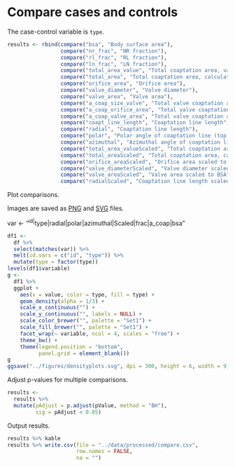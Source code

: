 # Compare cases and controls

The case-control variable is `type`.

```r
results <- rbind(compare("bsa", "Body surface area"),
                 compare("nr_frac", "NR fraction"),
                 compare("rl_frac", "RL fraction"),
                 compare("ln_frac", "LN fraction"),
                 compare("total_area_value", "Total coaptation area, value"),
                 compare("total_area", "Total coaptation area, calculated"),
                 compare("orifice_area", "Orifice area"),
                 compare("valve_diameter", "Valve diameter"),
                 compare("valve_area", "Valve area"),
                 compare("a_coap_size_valve", "Total valve coaptation area relative to valve diameter"),
                 compare("a_coap_orifice_area", "Total valve coaptation area relative to orifice area"),
                 compare("a_coap_valve_area", "Total valve coaptation area relative to valve area"),
                 compare("coapt_line_length", "Coaptation line length"),
                 compare("radial", "Coaptation line length"),
                 compare("polar", "Polar angle of coaptation line (top to bottom"),
                 compare("azimuthal", "Azimuthal angle of coaptation line"),
                 compare("total_area_valueScaled", "Total coaptation area, value, scaled to BSA"),
                 compare("total_areaScaled", "Total coaptation area, calculated, scaled to BSA"),
                 compare("orifice_areaScaled", "Orifice area scaled to BSA"),
                 compare("valve_diameterScaled", "Valve diameter scaled to BSA"),
                 compare("valve_areaScaled", "Valve area scaled to BSA"),
                 compare("radialScaled", "Coaptation line length scaled to BSA"))
```

Plot comparisons.

Images are saved as [PNG](../figures/densityplots-1.png) and [SVG](../figures/densityplots.svg) files.

var <- "^id|^type|radial|polar|azimuthal|Scaled|frac|a_coap|bsa"
```r
df1 <-
  df %>%
  select(matches(var)) %>%
  melt(id.vars = c("id", "type")) %>% 
  mutate(type = factor(type))
levels(df1$variable)
g <-
  df1 %>% 
  ggplot +
    aes(x = value, color = type, fill = type) +
    geom_density(alpha = 1/3) +
    scale_x_continuous("") +
    scale_y_continuous("", labels = NULL) +
    scale_color_brewer("", palette = "Set1") +
    scale_fill_brewer("", palette = "Set1") +
    facet_wrap(~ variable, ncol = 4, scales = "free") +
    theme_bw() +
    theme(legend.position = "bottom",
          panel.grid = element_blank())
g
ggsave("../figures/densityplots.svg", dpi = 300, height = 6, width = 9, units = "in")
```

Adjust p-values for multiple comparisons.

```r
results <-
  results %>%
  mutate(pAdjust = p.adjust(pValue, method = "BH"),
         sig = pAdjust < 0.05)
```

Output results.

```r
results %>% kable
results %>% write.csv(file = "../data/processed/compare.csv",
                      row.names = FALSE,
                      na = "")
```
